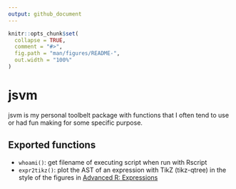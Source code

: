```yaml
---
output: github_document
---
```


<!-- README.md is generated from README.Rmd. Please edit that file -->


```r
knitr::opts_chunk$set(
  collapse = TRUE,
  comment = "#>",
  fig.path = "man/figures/README-",
  out.width = "100%"
)
```

# jsvm

jsvm is my personal toolbelt package with functions that I often tend to use or had fun making for some specific purpose.


## Exported functions

* `whoami()`: get filename of executing script when run with Rscript
* `expr2tikz()`: plot the AST of an expression with TikZ (tikz-qtree) in the style of the figures in [Advanced R: Expressions](https://adv-r.hadley.nz/expressions.html)
